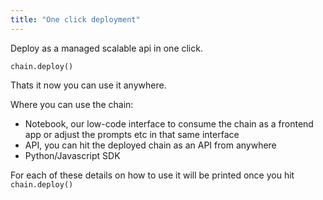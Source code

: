 ```yaml
---
title: "One click deployment"
---
```

Deploy as a managed scalable api in one click.
```
chain.deploy()
```
Thats it now you can use it anywhere.

Where you can use the chain:
- Notebook, our low-code interface to consume the chain as a frontend app or adjust the prompts etc in that same interface
- API, you can hit the deployed chain as an API from anywhere
- Python/Javascript SDK

For each of these details on how to use it will be printed once you hit `chain.deploy()`